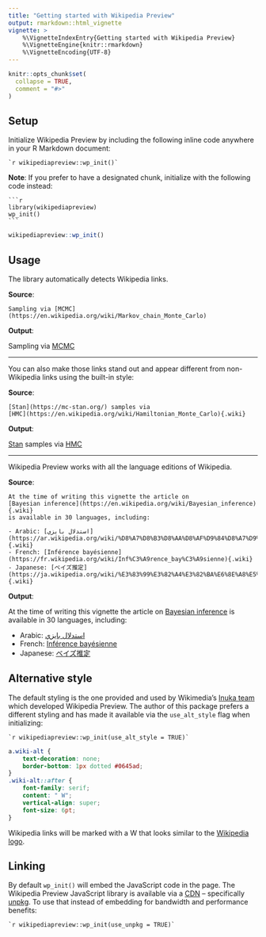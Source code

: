 ```yaml
---
title: "Getting started with Wikipedia Preview"
output: rmarkdown::html_vignette
vignette: >
    %\VignetteIndexEntry{Getting started with Wikipedia Preview}
    %\VignetteEngine{knitr::rmarkdown}
    %\VignetteEncoding{UTF-8}
---
```


```r
knitr::opts_chunk$set(
  collapse = TRUE,
  comment = "#>"
)
```

## Setup

Initialize Wikipedia Preview by including the following inline code anywhere in your R Markdown document:

````verbatim
`r wikipediapreview::wp_init()`
````

**Note**: If you prefer to have a designated chunk, initialize with the following code instead:

````verbatim
```r
library(wikipediapreview)
wp_init()
```
````

```r
wikipediapreview::wp_init()
```

## Usage

The library automatically detects Wikipedia links.

**Source**:

````verbatim
Sampling via [MCMC](https://en.wikipedia.org/wiki/Markov_chain_Monte_Carlo)
````

**Output**:

Sampling via [MCMC](https://en.wikipedia.org/wiki/Markov_chain_Monte_Carlo)

----

You can also make those links stand out and appear different from non-Wikipedia links using the built-in style:

**Source**:

````verbatim
[Stan](https://mc-stan.org/) samples via
[HMC](https://en.wikipedia.org/wiki/Hamiltonian_Monte_Carlo){.wiki}
````

**Output**:

[Stan](https://mc-stan.org/) samples via
[HMC](https://en.wikipedia.org/wiki/Hamiltonian_Monte_Carlo){.wiki}

----

Wikipedia Preview works with all the language editions of Wikipedia.

**Source**:

````verbatim
At the time of writing this vignette the article on
[Bayesian inference](https://en.wikipedia.org/wiki/Bayesian_inference){.wiki}
is available in 30 languages, including:

- Arabic: [استدلال بايزي](https://ar.wikipedia.org/wiki/%D8%A7%D8%B3%D8%AA%D8%AF%D9%84%D8%A7%D9%84_%D8%A8%D8%A7%D9%8A%D8%B2%D9%8A){.wiki}
- French: [Inférence bayésienne](https://fr.wikipedia.org/wiki/Inf%C3%A9rence_bay%C3%A9sienne){.wiki}
- Japanese: [ベイズ推定](https://ja.wikipedia.org/wiki/%E3%83%99%E3%82%A4%E3%82%BA%E6%8E%A8%E5%AE%9A){.wiki}
````

**Output**:

At the time of writing this vignette the article on [Bayesian inference](https://en.wikipedia.org/wiki/Bayesian_inference){.wiki} is available in 30 languages, including:

- Arabic: [استدلال بايزي](https://ar.wikipedia.org/wiki/%D8%A7%D8%B3%D8%AA%D8%AF%D9%84%D8%A7%D9%84_%D8%A8%D8%A7%D9%8A%D8%B2%D9%8A){.wiki}
- French: [Inférence bayésienne](https://fr.wikipedia.org/wiki/Inf%C3%A9rence_bay%C3%A9sienne){.wiki}
- Japanese: [ベイズ推定](https://ja.wikipedia.org/wiki/%E3%83%99%E3%82%A4%E3%82%BA%E6%8E%A8%E5%AE%9A){.wiki}

## Alternative style

The default styling is the one provided and used by Wikimedia's [Inuka team](https://www.mediawiki.org/wiki/Inuka_team) which developed Wikipedia Preview. The author of this package prefers a different styling and has made it available via the `use_alt_style` flag when initializing:

````verbatim
`r wikipediapreview::wp_init(use_alt_style = TRUE)`
````

```css
a.wiki-alt {
    text-decoration: none;
    border-bottom: 1px dotted #0645ad;
}
.wiki-alt::after {
    font-family: serif;
    content: " W";
    vertical-align: super;
    font-size: 6pt;
}
```

Wikipedia links will be marked with a W that looks similar to the [Wikipedia logo](https://en.wikipedia.org/wiki/Wikipedia_logo){.wiki-alt}.

## Linking

By default `wp_init()` will embed the JavaScript code in the page. The Wikipedia Preview JavaScript library is available via a [CDN](https://en.wikipedia.org/wiki/Content_delivery_network){.wiki} -- specifically [unpkg](https://unpkg.com/browse/wikipedia-preview@latest/dist/wikipedia-preview.production.js). To use that instead of embedding for bandwidth and performance benefits:

````verbatim
`r wikipediapreview::wp_init(use_unpkg = TRUE)`
````
